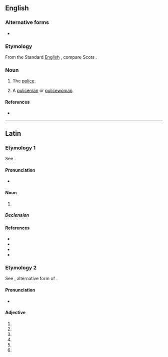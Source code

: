 ==English==

===Alternative forms===
* {{l|en|polis}}

===Etymology===
From the Standard [[English]] {{m|en|police}}, compare Scots {{m|sco|polis}}.

===Noun===
{{en-noun|~|es}}

# {{lb|en|uncountable|Geordie}} The [[police]].
# {{lb|en|countable|Geordie}} A [[policeman]] or [[policewoman]].

====References====
* {{R:Northeast Dialect 2005}}

----

==Latin==

===Etymology 1===
See {{m|la|pollen||fine flour}}.

====Pronunciation====
* {{la-IPA|pollis}}

====Noun====
{{la-noun|pollis|pollinis|m|g2=f|third}}

# {{alternative form of|pollen|lang=la}}

=====Declension=====
{{la-ndecl|pollis/pollin<3>}}

====References====
* {{R:L&S|pollis}}
* {{R:Gaffiot|p=1,195/3|pollis|1_pollis}}
* {{R:PersEnc}}
* {{R:Smith's Persons}}

===Etymology 2===
See {{m|la|pollus}}, alternative form of {{m|la|polus||pole}}.

====Pronunciation====
* {{la-IPA|pollīs}}

====Adjective====
{{la-adj-form|pollīs}}

# {{inflection of|pollus||dat|m|p|lang=la}}
# {{inflection of|pollus||dat|f|p|lang=la}}
# {{inflection of|pollus||dat|n|p|lang=la}}
# {{inflection of|pollus||abl|m|p|lang=la}}
# {{inflection of|pollus||abl|n|p|lang=la}}
# {{inflection of|pollus||abl|f|p|lang=la}}